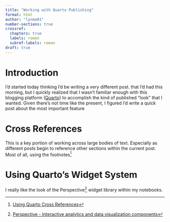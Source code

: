 ```yaml
---
title: "Working with Quarto Publishing"
format: html
author: "lynma01"
number-sections: true
crossref:
  chapters: true
  labels: roman
  subref-labels: roman
draft: true
---
```


# Introduction {#sec-introduction}
I'd started today thinking I'd be writing a very different post.  that I'd had this morning, but I quickly realized that I wasn't familiar enough with this blogging platform ([Quarto](https://quarto.org)) to accomplish the kind of published "look" that I wanted. Given there's not time like the present, I figured I'd write a quick post about the most important feature 


# Cross References {#sec-crossref}
This is a key portion of working across large bodies of text. Especially as different posts begin to reference other sections within the current post. Most of all, using the footnotes[^footnotes] 


# Using Quarto's Widget System
I really like the look of the Perspective[^perspective] widget library within my notebooks.

[^perspective]: [Perspective - Interactive analytics and data visualization components](https://perspective.finos.org/)
[^footnotes]: [Using Quarto Cross References](https://quarto.org/docs/authoring/cross-references.html)